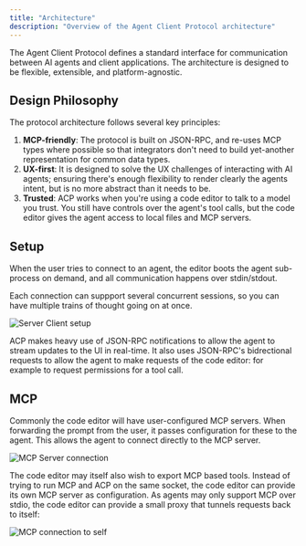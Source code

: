 ```yaml
---
title: "Architecture"
description: "Overview of the Agent Client Protocol architecture"
---
```


The Agent Client Protocol defines a standard interface for communication between AI agents and client applications. The architecture is designed to be flexible, extensible, and platform-agnostic.

## Design Philosophy

The protocol architecture follows several key principles:

1. **MCP-friendly**: The protocol is built on JSON-RPC, and re-uses MCP types where possible so that integrators don't need to build yet-another representation for common data types.
2. **UX-first**: It is designed to solve the UX challenges of interacting with AI agents; ensuring there's enough flexibility to render clearly the agents intent, but is no more abstract than it needs to be.
3. **Trusted**: ACP works when you're using a code editor to talk to a model you trust. You still have controls over the agent's tool calls, but the code editor gives the agent access to local files and MCP servers.

## Setup

When the user tries to connect to an agent, the editor boots the agent sub-process on demand, and all communication happens over stdin/stdout.

Each connection can suppport several concurrent sessions, so you can have multiple trains of thought going on at once.

![Server Client setup](../images/server-client.svg)

ACP makes heavy use of JSON-RPC notifications to allow the agent to stream updates to the UI in real-time. It also uses JSON-RPC's bidrectional requests to allow the agent to make requests of the code editor: for example to request permissions for a tool call.

## MCP

Commonly the code editor will have user-configured MCP servers. When forwarding the prompt from the user, it passes configuration for these to the agent. This allows the agent to connect directly to the MCP server.

![MCP Server connection](../images/mcp.svg)

The code editor may itself also wish to export MCP based tools. Instead of trying to run MCP and ACP on the same socket, the code editor can provide its own MCP server as configuration. As agents may only support MCP over stdio, the code editor can provide a small proxy that tunnels requests back to itself:

![MCP connection to self](../images/mcp-proxy.svg)
